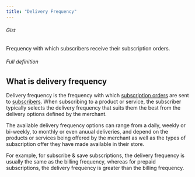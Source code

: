 ```yaml
---
title: "Delivery Frequency"
---
```


###### Gist

Frequency with which subscribers receive their subscription orders.

###### Full definition

## What is delivery frequency

Delivery frequency is the frequency with which [subscription orders](/docs/glossary/subscription-order) are sent to [subscribers](/docs/glossary/subscriber). When subscribing to a product or service, the subscriber typically selects the delivery frequency that suits them the best from the delivery options defined by the merchant.

The available delivery frequency options can range from a daily, weekly or bi-weekly, to monthly or even anuual deliveries, and depend on the products or services being offered by the merchant as well as the types of subscription offer they have made available in their store.

For example, for subscribe & save subscriptions, the delivery frequency is usually the same as the billing frequency, whereas for prepaid subscriptions, the delivery frequency is greater than the billing frequency.
